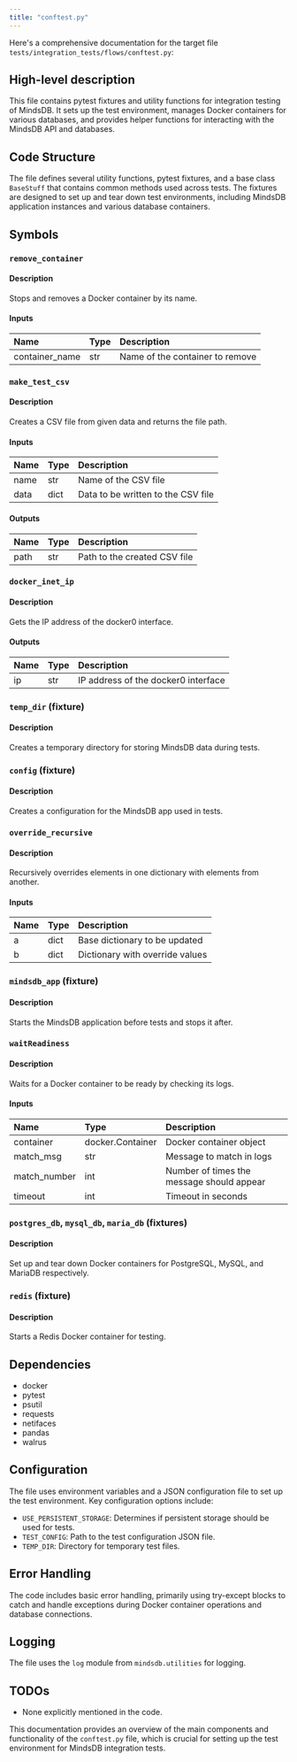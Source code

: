 ```yaml
---
title: "conftest.py"
---
```


Here's a comprehensive documentation for the target file `tests/integration_tests/flows/conftest.py`:

## High-level description
This file contains pytest fixtures and utility functions for integration testing of MindsDB. It sets up the test environment, manages Docker containers for various databases, and provides helper functions for interacting with the MindsDB API and databases.

## Code Structure
The file defines several utility functions, pytest fixtures, and a base class `BaseStuff` that contains common methods used across tests. The fixtures are designed to set up and tear down test environments, including MindsDB application instances and various database containers.

## Symbols

### `remove_container`
#### Description
Stops and removes a Docker container by its name.

#### Inputs
| Name | Type | Description |
|:-----|:-----|:------------|
| container_name | str | Name of the container to remove |

### `make_test_csv`
#### Description
Creates a CSV file from given data and returns the file path.

#### Inputs
| Name | Type | Description |
|:-----|:-----|:------------|
| name | str | Name of the CSV file |
| data | dict | Data to be written to the CSV file |

#### Outputs
| Name | Type | Description |
|:-----|:-----|:------------|
| path | str | Path to the created CSV file |

### `docker_inet_ip`
#### Description
Gets the IP address of the docker0 interface.

#### Outputs
| Name | Type | Description |
|:-----|:-----|:------------|
| ip | str | IP address of the docker0 interface |

### `temp_dir` (fixture)
#### Description
Creates a temporary directory for storing MindsDB data during tests.

### `config` (fixture)
#### Description
Creates a configuration for the MindsDB app used in tests.

### `override_recursive`
#### Description
Recursively overrides elements in one dictionary with elements from another.

#### Inputs
| Name | Type | Description |
|:-----|:-----|:------------|
| a | dict | Base dictionary to be updated |
| b | dict | Dictionary with override values |

### `mindsdb_app` (fixture)
#### Description
Starts the MindsDB application before tests and stops it after.

### `waitReadiness`
#### Description
Waits for a Docker container to be ready by checking its logs.

#### Inputs
| Name | Type | Description |
|:-----|:-----|:------------|
| container | docker.Container | Docker container object |
| match_msg | str | Message to match in logs |
| match_number | int | Number of times the message should appear |
| timeout | int | Timeout in seconds |

### `postgres_db`, `mysql_db`, `maria_db` (fixtures)
#### Description
Set up and tear down Docker containers for PostgreSQL, MySQL, and MariaDB respectively.

### `redis` (fixture)
#### Description
Starts a Redis Docker container for testing.

## Dependencies
- docker
- pytest
- psutil
- requests
- netifaces
- pandas
- walrus

## Configuration
The file uses environment variables and a JSON configuration file to set up the test environment. Key configuration options include:
- `USE_PERSISTENT_STORAGE`: Determines if persistent storage should be used for tests.
- `TEST_CONFIG`: Path to the test configuration JSON file.
- `TEMP_DIR`: Directory for temporary test files.

## Error Handling
The code includes basic error handling, primarily using try-except blocks to catch and handle exceptions during Docker container operations and database connections.

## Logging
The file uses the `log` module from `mindsdb.utilities` for logging.

## TODOs
- None explicitly mentioned in the code.

This documentation provides an overview of the main components and functionality of the `conftest.py` file, which is crucial for setting up the test environment for MindsDB integration tests.